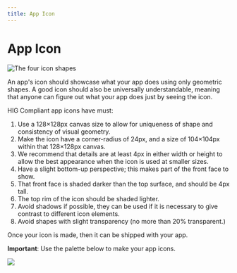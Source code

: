 ```yaml
---
title: App Icon
---
```


# App Icon

![The four icon shapes](/images/helium/hig/appicon.png)

An app's icon should showcase what your app does using only geometric shapes. A good icon should also be universally understandable, meaning that anyone can figure out what your app does just by seeing the icon.

HIG Compliant app icons have must:

1. Use a 128×128px canvas size to allow for uniqueness of shape and consistency of visual geometry.
2. Make the icon have a corner-radius of 24px, and a size of 104×104px within that 128×128px canvas.
2. We recommend that details are at least 4px in either width or height to allow the best appearance when the icon is used at smaller sizes.
3. Have a slight bottom-up perspective; this makes part of the front face to show.
4. That front face is shaded darker than the top surface, and should be 4px tall.
5. The top rim of the icon should be shaded lighter.
6. Avoid shadows if possible, they can be used if it is necessary to give contrast to different icon elements.
7. Avoid shapes with slight transparency (no more than 20% transparent.)

Once your icon is made, then it can be shipped with your app.

**Important**: Use the palette below to make your app icons.

![](/images/helium/hig/palette.png)
